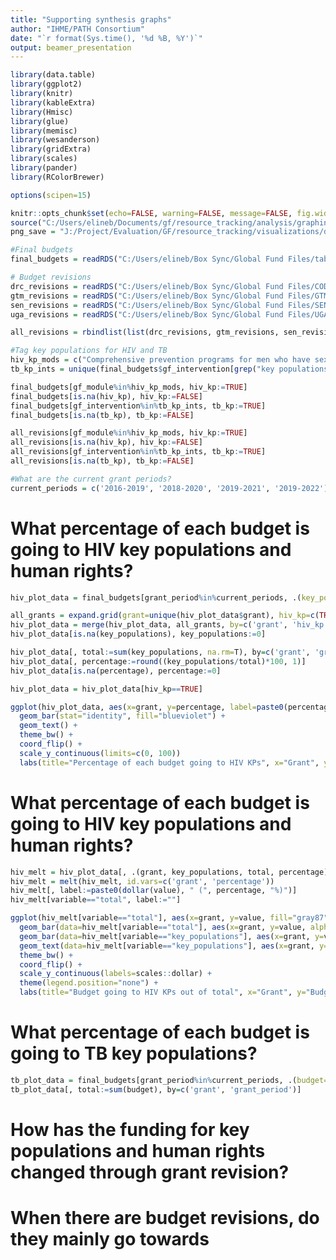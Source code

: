 ```yaml
---
title: "Supporting synthesis graphs"
author: "IHME/PATH Consortium"
date: "`r format(Sys.time(), '%d %B, %Y')`"
output: beamer_presentation
---
```


```r
library(data.table) 
library(ggplot2)
library(knitr)
library(kableExtra)
library(Hmisc)
library(glue)
library(memisc)
library(wesanderson)
library(gridExtra)
library(scales)
library(pander)
library(RColorBrewer)

options(scipen=15)

knitr::opts_chunk$set(echo=FALSE, warning=FALSE, message=FALSE, fig.width=11, fig.height=8)
source("C:/Users/elineb/Documents/gf/resource_tracking/analysis/graphing_functions.r")
png_save = "J:/Project/Evaluation/GF/resource_tracking/visualizations/deliverables/Synthesis 2019/"

#Final budgets 
final_budgets = readRDS("C:/Users/elineb/Box Sync/Global Fund Files/tableau_data/final_budgets.rds")

# Budget revisions
drc_revisions = readRDS("C:/Users/elineb/Box Sync/Global Fund Files/COD/prepped_data/budget_revisions.rds")
gtm_revisions = readRDS("C:/Users/elineb/Box Sync/Global Fund Files/GTM/prepped_data/budget_revisions.rds")
sen_revisions = readRDS("C:/Users/elineb/Box Sync/Global Fund Files/SEN/prepped_data/budget_revisions.rds")
uga_revisions = readRDS("C:/Users/elineb/Box Sync/Global Fund Files/UGA/prepped_data/budget_revisions.rds")

all_revisions = rbindlist(list(drc_revisions, gtm_revisions, sen_revisions, uga_revisions), fill=T, use.names=T)

#Tag key populations for HIV and TB
hiv_kp_mods = c("Comprehensive prevention programs for men who have sex with men", "Comprehensive prevention programs for people who inject drugs and their partners", "Comprehensive prevention programs for sex workers and their clients", "Comprehensive prevention programs for transgender people", "Prevention programs for adolescents and youth, in and out of school", "Prevention programs for other vulnerable populations", "Programs to reduce human rights-related barriers to HIV services")
tb_kp_ints = unique(final_budgets$gf_intervention[grep("key populations", tolower(final_budgets$gf_intervention))])

final_budgets[gf_module%in%hiv_kp_mods, hiv_kp:=TRUE]
final_budgets[is.na(hiv_kp), hiv_kp:=FALSE]
final_budgets[gf_intervention%in%tb_kp_ints, tb_kp:=TRUE]
final_budgets[is.na(tb_kp), tb_kp:=FALSE]

all_revisions[gf_module%in%hiv_kp_mods, hiv_kp:=TRUE]
all_revisions[is.na(hiv_kp), hiv_kp:=FALSE]
all_revisions[gf_intervention%in%tb_kp_ints, tb_kp:=TRUE]
all_revisions[is.na(tb_kp), tb_kp:=FALSE]

#What are the current grant periods? 
current_periods = c('2016-2019', '2018-2020', '2019-2021', '2019-2022')
```

# What percentage of each budget is going to HIV key populations and human rights? 
```r
hiv_plot_data = final_budgets[grant_period%in%current_periods, .(key_populations=sum(budget, na.rm=T)), by=c('grant', 'grant_period', 'hiv_kp')]

all_grants = expand.grid(grant=unique(hiv_plot_data$grant), hiv_kp=c(TRUE, FALSE))
hiv_plot_data = merge(hiv_plot_data, all_grants, by=c('grant', 'hiv_kp'), all=T)
hiv_plot_data[is.na(key_populations), key_populations:=0]

hiv_plot_data[, total:=sum(key_populations, na.rm=T), by=c('grant', 'grant_period')]
hiv_plot_data[, percentage:=round((key_populations/total)*100, 1)]
hiv_plot_data[is.na(percentage), percentage:=0]

hiv_plot_data = hiv_plot_data[hiv_kp==TRUE]

ggplot(hiv_plot_data, aes(x=grant, y=percentage, label=paste0(percentage, "%"))) + 
  geom_bar(stat="identity", fill="blueviolet") +
  geom_text() + 
  theme_bw() + 
  coord_flip() + 
  scale_y_continuous(limits=c(0, 100))
  labs(title="Percentage of each budget going to HIV KPs", x="Grant", y="Absorption (%)")
```

# What percentage of each budget is going to HIV key populations and human rights? 
```r
hiv_melt = hiv_plot_data[, .(grant, key_populations, total, percentage)]
hiv_melt = melt(hiv_melt, id.vars=c('grant', 'percentage'))
hiv_melt[, label:=paste0(dollar(value), " (", percentage, "%)")]
hiv_melt[variable=="total", label:=""]

ggplot(hiv_melt[variable=="total"], aes(x=grant, y=value, fill="gray87")) + 
  geom_bar(data=hiv_melt[variable=="total"], aes(x=grant, y=value, alpha=0.3, fill="gray87", guide=FALSE), stat="identity", position="identity") +
  geom_bar(data=hiv_melt[variable=="key_populations"], aes(x=grant, y=value, fill="green3"), stat="identity", position="identity") +
  geom_text(data=hiv_melt[variable=="key_populations"], aes(x=grant, y=value, label=label), hjust=0) + 
  theme_bw() + 
  coord_flip() + 
  scale_y_continuous(labels=scales::dollar) + 
  theme(legend.position="none") + 
  labs(title="Budget going to HIV KPs out of total", x="Grant", y="Budget (USD)")
```

# What percentage of each budget is going to TB key populations?
```r
tb_plot_data = final_budgets[grant_period%in%current_periods, .(budget=sum(budget, na.rm=T)), by=c('grant', 'grant_period', 'hiv_kp')]
tb_plot_data[, total:=sum(budget), by=c('grant', 'grant_period')]

```

# How has the funding for key populations and human rights changed through grant revision?

# When there are budget revisions, do they mainly go towards 